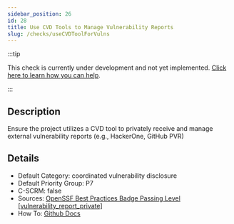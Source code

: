```yaml
---
sidebar_position: 26
id: 28
title: Use CVD Tools to Manage Vulnerability Reports
slug: /checks/useCVDToolForVulns
---
```


<!-- BANNER:START -->
:::tip

This check is currently under development and not yet implemented. [Click here to learn how you can help](/contribute).

:::
<!-- BANNER:END -->

<!-- DESCRIPTION:START -->
## Description
Ensure the project utilizes a CVD tool to privately receive and manage external vulnerability reports (e.g., HackerOne, GitHub PVR)
<!-- DESCRIPTION:END -->

<!-- DETAILS:START -->
## Details
- Default Category: coordinated vulnerability disclosure
- Default Priority Group: P7
- C-SCRM: false
- Sources: [OpenSSF Best Practices Badge Passing Level [vulnerability_report_private]](https://www.bestpractices.dev/en/criteria?details=true&rationale=true#0.vulnerability_report_private)
- How To: [Github Docs](https://docs.github.com/en/code-security/security-advisories/working-with-repository-security-advisories/configuring-private-vulnerability-reporting-for-an-organization)

<!-- DETAILS:END -->
